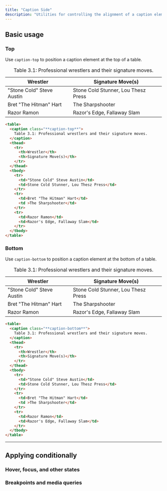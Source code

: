 ```yaml
---
title: "Caption Side"
description: "Utilities for controlling the alignment of a caption element inside of a table."
---
```




## Basic usage

### Top

Use `caption-top` to position a caption element at the top of a table.

<Example p="none">
  <div class="shadow-sm overflow-hidden px-4 py-8 sm:px-8">
    <table class="border-collapse table-auto w-full text-sm">
      <caption class="text-slate-500 dark:text-slate-400 pb-4 text-xs caption-top">
          Table 3.1: Professional wrestlers and their signature moves.
      </caption>
      <thead>
        <tr>
          <th class="border dark:border-slate-600 font-medium p-4 pl-8 pt-3 pb-3 text-slate-400 dark:text-slate-200 text-left">Wrestler</th>
          <th class="border dark:border-slate-600 font-medium p-4 pr-8 pt-3 pb-3 text-slate-400 dark:text-slate-200 text-left">Signature Move(s)</th>
        </tr>
      </thead>
      <tbody class="bg-white dark:bg-slate-800">
        <tr>
          <td class="border border-slate-200 dark:border-slate-600 p-4 pl-8 text-slate-500 dark:text-slate-400">"Stone Cold" Steve Austin</td>
          <td class="border border-slate-200 dark:border-slate-600 p-4 pr-8 text-slate-500 dark:text-slate-400">Stone Cold Stunner, Lou Thesz Press</td>
        </tr>
        <tr>
          <td class="border border-slate-200 dark:border-slate-600 p-4 pl-8 text-slate-500 dark:text-slate-400">Bret "The Hitman" Hart</td>
          <td class="border border-slate-200 dark:border-slate-600 p-4 pr-8 text-slate-500 dark:text-slate-400">The Sharpshooter</td>
        </tr>
        <tr>
          <td class="border border-slate-200 dark:border-slate-600 p-4 pl-8 text-slate-500 dark:text-slate-400">Razor Ramon</td>
          <td class="border border-slate-200 dark:border-slate-600 p-4 pr-8 text-slate-500 dark:text-slate-400">Razor's Edge, Fallaway Slam</td>
        </tr>
      </tbody>
    </table>
  </div>
</Example>

```html
<table>
  <caption class="**caption-top**">
    Table 3.1: Professional wrestlers and their signature moves.
  </caption>
  <thead>
    <tr>
      <th>Wrestler</th>
      <th>Signature Move(s)</th>
    </tr>
  </thead>
  <tbody>
    <tr>
      <td>"Stone Cold" Steve Austin</td>
      <td>Stone Cold Stunner, Lou Thesz Press</td>
    </tr>
    <tr>
      <td>Bret "The Hitman" Hart</td>
      <td >The Sharpshooter</td>
    </tr>
    <tr>
      <td>Razor Ramon</td>
      <td>Razor's Edge, Fallaway Slam</td>
    </tr>
  </tbody>
</table>
```

### Bottom

Use `caption-bottom` to position a caption element at the bottom of a table.

<Example p="none">
  <div class="shadow-sm overflow-hidden px-4 py-8 sm:px-8">
    <table class="border-collapse table-auto w-full text-sm">
      <caption class="text-slate-500 dark:text-slate-400 pt-4 text-xs caption-bottom">
          Table 3.1: Professional wrestlers and their signature moves.
      </caption>
      <thead>
        <tr>
          <th class="border dark:border-slate-600 font-medium p-4 pl-8 pt-3 pb-3 text-slate-400 dark:text-slate-200 text-left">Wrestler</th>
          <th class="border dark:border-slate-600 font-medium p-4 pr-8 pt-3 pb-3 text-slate-400 dark:text-slate-200 text-left">Signature Move(s)</th>
        </tr>
      </thead>
      <tbody class="bg-white dark:bg-slate-800">
        <tr>
          <td class="border border-slate-200 dark:border-slate-600 p-4 pl-8 text-slate-500 dark:text-slate-400">"Stone Cold" Steve Austin</td>
          <td class="border border-slate-200 dark:border-slate-600 p-4 pr-8 text-slate-500 dark:text-slate-400">Stone Cold Stunner, Lou Thesz Press</td>
        </tr>
        <tr>
          <td class="border border-slate-200 dark:border-slate-600 p-4 pl-8 text-slate-500 dark:text-slate-400">Bret "The Hitman" Hart</td>
          <td class="border border-slate-200 dark:border-slate-600 p-4 pr-8 text-slate-500 dark:text-slate-400">The Sharpshooter</td>
        </tr>
        <tr>
          <td class="border border-slate-200 dark:border-slate-600 p-4 pl-8 text-slate-500 dark:text-slate-400">Razor Ramon</td>
          <td class="border border-slate-200 dark:border-slate-600 p-4 pr-8 text-slate-500 dark:text-slate-400">Razor's Edge, Fallaway Slam</td>
        </tr>
      </tbody>
    </table>
  </div>
</Example>

```html
<table>
  <caption class="**caption-bottom**">
    Table 3.1: Professional wrestlers and their signature moves.
  </caption>
  <thead>
    <tr>
      <th>Wrestler</th>
      <th>Signature Move(s)</th>
    </tr>
  </thead>
  <tbody>
    <tr>
      <td>"Stone Cold" Steve Austin</td>
      <td>Stone Cold Stunner, Lou Thesz Press</td>
    </tr>
    <tr>
      <td>Bret "The Hitman" Hart</td>
      <td >The Sharpshooter</td>
    </tr>
    <tr>
      <td>Razor Ramon</td>
      <td>Razor's Edge, Fallaway Slam</td>
    </tr>
  </tbody>
</table>
```

---

## <Heading ignore>Applying conditionally</Heading>

### <Heading ignore>Hover, focus, and other states</Heading>

<HoverFocusAndOtherStates defaultClass="caption-top" featuredClass="caption-bottom" element="table" />

### <Heading ignore>Breakpoints and media queries</Heading>

<BreakpointsAndMediaQueries defaultClass="caption-top" featuredClass="caption-bottom" element="table" />
